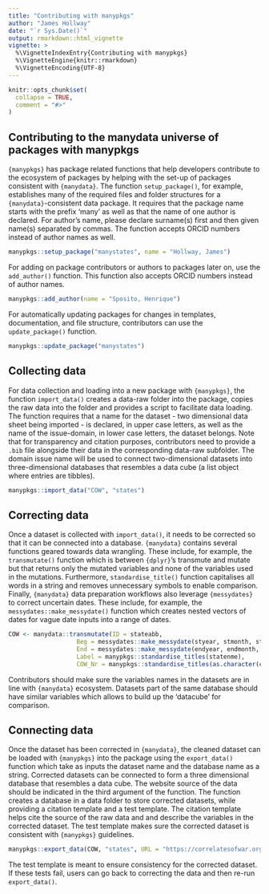```yaml
---
title: "Contributing with manypkgs"
author: "James Hollway"
date: "`r Sys.Date()`"
output: rmarkdown::html_vignette
vignette: >
  %\VignetteIndexEntry{Contributing with manypkgs}
  %\VignetteEngine{knitr::rmarkdown}
  %\VignetteEncoding{UTF-8}
---
```


```r
knitr::opts_chunk$set(
  collapse = TRUE,
  comment = "#>"
)
```

## Contributing to the manydata universe of packages with manypkgs

`{manypkgs}` has package related functions that help developers contribute to the ecosystem of 
packages by helping with the set-up of packages consistent with `{manydata}`. 
The function `setup_package()`, for example, establishes many of the required files and folder 
structures for a `{manydata}`-consistent data package. 
It requires that the package name starts with the prefix 'many' as well as that 
the name of one author is declared.
For author's name, please declare surname(s) first and then given name(s) separated by commas.
The function accepts ORCID numbers instead of author names as well. 

```r
manypkgs::setup_package("manystates", name = "Hollway, James")
```

For adding on package contributors or authors to packages later on,
use the `add_author()` function.
This function also accepts ORCID numbers instead of author names. 

```r
manypkgs::add_author(name = "Sposito, Henrique")
```

For automatically updating packages for changes in templates, documentation,
and file structure, contributors can use the `update_package()` function.

```r
manypkgs::update_package("manystates")
```

## Collecting data

For data collection and loading into a new package with `{manypkgs}`,
the function `import_data()` creates a data-raw folder into the package,
copies the raw data into the folder and provides a script to facilitate data loading.
The function requires that a name for the dataset - two dimensional data sheet being 
imported - is declared, in upper case letters, as well as the name of the issue-domain, 
in lower case letters, the dataset belongs.
Note that for transparency and citation purposes, contributors need to provide
a `.bib` file alongside their data in the corresponding data-raw subfolder.
The domain issue name will be used to connect two-dimensional datasets into 
three-dimensional databases that resembles a data cube (a list object where entries are tibbles).

```r
manypkgs::import_data("COW", "states")
```

## Correcting data

Once a dataset is collected with `import_data()`, it needs to be corrected so that it can be 
connected into a database. `{manydata}` contains several functions geared towards data wrangling. 
These include, for example, the `transmutate()` function which is between `{dplyr}`'s 
transmute and mutate but that returns only the mutated variables and none of the variables
used in the mutations.
Furthermore, `standardise_title()` function capitalises all words in a string and removes 
unnecessary symbols to enable comparison. Finally, `{manydata}` data preparation workflows also 
leverage `{messydates}` to correct uncertain dates. 
These include, for example, the `messydates::make_messydate()` function which creates nested 
vectors of dates for vague date inputs into a range of dates. 

```r
COW <- manydata::transmutate(ID = stateabb,
                   Beg = messydates::make_messydate(styear, stmonth, stday),
                   End = messydates::make_messydate(endyear, endmonth, endday),
                   Label = manypkgs::standardise_titles(statenme),
                   COW_Nr = manypkgs::standardise_titles(as.character(ccode)))
```

Contributors should make sure the variables names in the datasets
are in line with `{manydata}` ecosystem.
Datasets part of the same database should have similar variables
which allows to build up the 'datacube' for comparison.

## Connecting data

Once the dataset has been corrected in `{manydata}`,
the cleaned dataset can be loaded with `{manypkgs}` into the package using
the `export_data()` function which take as inputs the dataset name and
the database name as a string. 
Corrected datasets can be connected to form a three dimensional database
that resembles a data cube.
The website source of the data should be indicated in the third argument of the function.
The function creates a database in a data folder to store corrected datasets,
while providing a citation template and a test template.
The citation template helps cite the source of the raw data and and describe
the variables in the corrected dataset. 
The test template makes sure the corrected dataset is consistent with `{manypkgs}` guidelines.

```r
manypkgs::export_data(COW, "states", URL = "https://correlatesofwar.org/data-sets/state-system-membership")
```

The test template is meant to ensure consistency for the corrected dataset. 
If these tests fail, users can go back to correcting the data and then re-run `export_data()`.  
